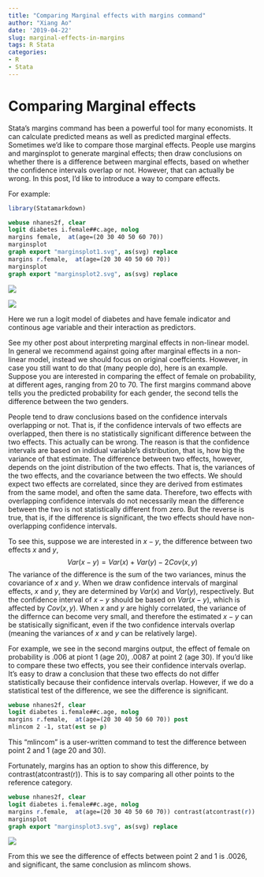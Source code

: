 ```yaml
---
title: "Comparing Marginal effects with margins command"
author: "Xiang Ao"
date: '2019-04-22'
slug: marginal-effects-in-margins
tags: R Stata
categories:
- R
- Stata
---
```


# Comparing Marginal effects

Stata's margins command has been a powerful tool for many economists.  It can calculate predicted means as well as predicted marginal effects.  Sometimes we'd like to compare those marginal effects.  People use margins and marginsplot to generate marginal effects; then draw conclusions on whether there is a difference between marginal effects, based on whether the confidence intervals overlap or not. However, that can actually be wrong. In this post, I'd like to introduce a way to compare effects.


For example:
```r
library(Statamarkdown)
```

```stata
webuse nhanes2f, clear
logit diabetes i.female##c.age, nolog
margins female,  at(age=(20 30 40 50 60 70)) 
marginsplot
graph export "marginsplot1.svg", as(svg) replace
margins r.female,  at(age=(20 30 40 50 60 70)) 
marginsplot
graph export "marginsplot2.svg", as(svg) replace
```

![](marginsplot1.svg)

![](marginsplot2.svg)

Here we run a logit model of diabetes and have female indicator and continous age variable and their interaction as predictors.

See my other post about interpreting marginal effects in non-linear model.  In general we recommend against going after marginal effects in a non-linear model, instead we should focus on original coeffcients.  However, in case you still want to do that (many people do), here is an example.  Suppose you are interested in comparing the effect of female on probability, at different ages, ranging from 20 to 70.  The first margins command above tells you the predicted probability for each gender, the second tells the difference between the two genders.  

People tend to draw conclusions based on the confidence intervals overlapping or not.  That is, if the confidence intervals of two effects are overlapped, then there is no statistically significant difference between the two effects.  This actually can be wrong.  The reason is that the confidence intervals are based on indidual variable's distribution, that is, how big the variance of that estimate.  The difference between two effects, however, depends on the joint distribution of the two effects.  That is, the variances of the two effects, and the covariance between the two effects.  We should expect two effects are correlated, since they are derived from estimates from the same model, and often the same data.  Therefore, two effects with overlapping confidence intervals do not necessarily mean the difference between the two is not statistically different from zero.  But the reverse is true, that is, if the difference is significant, the two effects should have non-overlapping confidence intervals.

To see this, suppose we are interested in $x-y$, the difference between two effects $x$ and $y$,
$$ Var(x-y)=Var(x) + Var(y) - 2 Cov(x,y) $$
The variance of the difference is the sum of the two variances, minus the covariance of $x$ and $y$.  When we draw confidence intervals of marginal effects, $x$ and $y$, they are determined by $Var(x)$ and $Var(y)$, respectively.   But the confidence interval of $x-y$ should be based on $Var(x-y)$, which is affected by $Cov(x,y)$.  When $x$ and $y$ are highly correlated, the variance of the differnce can become very small, and therefore the estimated $x-y$ can be statisically significant, even if the two confidence intervals overlap (meaning the variances of $x$ and $y$ can be relatively large).

For example, we see in the second margins output, the effect of female on probability is .006 at piont 1 (age 20), .0087 at point 2 (age 30).  If you'd like to compare these two effects, you see their confidence intervals overlap.  It's easy to draw a conclusion that these two effects do not differ statistically because their confidence intervals overlap.  However, if we do a statistical test of the difference, we see the difference is significant.


```stata
webuse nhanes2f, clear
logit diabetes i.female##c.age, nolog
margins r.female,  at(age=(20 30 40 50 60 70)) post
mlincom 2 -1, stat(est se p)
```

This "mlincom" is a user-written command to test the difference between point 2 and 1 (age 20 and 30).

Fortunately, margins has an option to show this difference, by contrast(atcontrast(r)).  This is to say comparing all other points to the reference category.

```stata
webuse nhanes2f, clear
logit diabetes i.female##c.age, nolog
margins r.female,  at(age=(20 30 40 50 60 70)) contrast(atcontrast(r))
marginsplot
graph export "marginsplot3.svg", as(svg) replace
```

![](marginsplot3.svg)
 

From this we see the difference of effects between point 2 and 1 is .0026, and significant, the same conclusion as mlincom shows.


